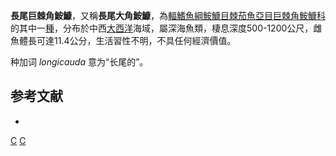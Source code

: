 {{Speciesbox
| status = NE
| status_system = IUCN3.1
| genus = Gigantactis
| species = longicauda
| authority = Bertelsen & Pietsch, 2002
| synonyms = 
}}

'''長尾巨棘角鮟鱇'''，又稱'''長尾大角鮟鱇'''，為[[輻鰭魚綱|輻鰭魚綱]][[鮟鱇目|鮟鱇目]][[棘茄魚亞目|棘茄魚亞目]][[巨棘角鮟鱇科|巨棘角鮟鱇科]]的其中一[[種|種]]，分布於中西[[大西洋|大西洋]]海域，屬深海魚類，棲息深度500-1200公尺，雌魚體長可達11.4公分，生活習性不明，不具任何經濟價值。

种加词 ''longicauda'' 意为“长尾的”。

== 参考文献 ==
{{refbegin}}
*{{FishBase_species|genus=Gigantactis|species=longicauda|year=2014|month=2}}
{{refend}}

{{Taxonbar|from=Q2178245}}

[[Category:大角鮟鱇屬|C]]
[[Category:2002年描述的鱼类|C]]